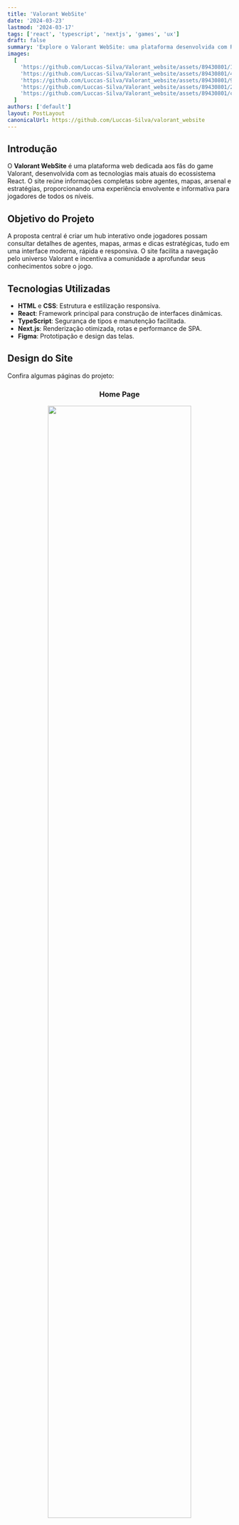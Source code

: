 ```yaml
---
title: 'Valorant WebSite'
date: '2024-03-23'
lastmod: '2024-03-17'
tags: ['react', 'typescript', 'nextjs', 'games', 'ux']
draft: false
summary: 'Explore o Valorant WebSite: uma plataforma desenvolvida com React e TypeScript que reúne informações detalhadas sobre agentes, mapas, armas e estratégias do universo Valorant, com design moderno e navegação envolvente.'
images:
  [
    'https://github.com/Luccas-Silva/Valorant_website/assets/89430801/15b367f1-51ba-4a2b-9b52-943e6cb2dd2e',
    'https://github.com/Luccas-Silva/Valorant_website/assets/89430801/4cf75aec-3971-4a61-ba44-51b73d67b36d',
    'https://github.com/Luccas-Silva/Valorant_website/assets/89430801/9c611ec1-360a-46fc-8628-93d49dc07e97',
    'https://github.com/Luccas-Silva/Valorant_website/assets/89430801/2f2a06ea-6222-46e8-9171-d506da82e4bb',
    'https://github.com/Luccas-Silva/Valorant_website/assets/89430801/cc2a16dc-ded8-44b0-a32c-aed1f6bba815',
  ]
authors: ['default']
layout: PostLayout
canonicalUrl: https://github.com/Luccas-Silva/valorant_website
---
```


## Introdução

O **Valorant WebSite** é uma plataforma web dedicada aos fãs do game Valorant, desenvolvida com as tecnologias mais atuais do ecossistema React. O site reúne informações completas sobre agentes, mapas, arsenal e estratégias, proporcionando uma experiência envolvente e informativa para jogadores de todos os níveis.

<TOCInline toc={props.toc} exclude="Introdução" />

## Objetivo do Projeto

A proposta central é criar um hub interativo onde jogadores possam consultar detalhes de agentes, mapas, armas e dicas estratégicas, tudo em uma interface moderna, rápida e responsiva. O site facilita a navegação pelo universo Valorant e incentiva a comunidade a aprofundar seus conhecimentos sobre o jogo.

## Tecnologias Utilizadas

- **HTML** e **CSS**: Estrutura e estilização responsiva.
- **React**: Framework principal para construção de interfaces dinâmicas.
- **TypeScript**: Segurança de tipos e manutenção facilitada.
- **Next.js**: Renderização otimizada, rotas e performance de SPA.
- **Figma**: Prototipação e design das telas.

## Design do Site

Confira algumas páginas do projeto:

<div align="center">
  <h3>Home Page</h3>
  <img
    src="https://github.com/Luccas-Silva/Valorant_website/assets/89430801/15b367f1-51ba-4a2b-9b52-943e6cb2dd2e"
    width="80%"
  />
  <h3>Agentes Page</h3>
  <img
    src="https://github.com/Luccas-Silva/Valorant_website/assets/89430801/4cf75aec-3971-4a61-ba44-51b73d67b36d"
    width="80%"
  />
  <h3>Agente Page</h3>
  <img
    src="https://github.com/Luccas-Silva/Valorant_website/assets/89430801/9c611ec1-360a-46fc-8628-93d49dc07e97"
    width="80%"
  />
  <h3>Mapas Page</h3>
  <img
    src="https://github.com/Luccas-Silva/Valorant_website/assets/89430801/2f2a06ea-6222-46e8-9171-d506da82e4bb"
    width="80%"
  />
  <h3>Arsenal Page</h3>
  <img
    src="https://github.com/Luccas-Silva/Valorant_website/assets/89430801/cc2a16dc-ded8-44b0-a32c-aed1f6bba815"
    width="80%"
  />
</div>

## Conclusão

O Valorant WebSite é o destino perfeito para jogadores que querem se aprofundar no universo do game, aprender sobre agentes, estratégias e mapas, ou simplesmente navegar por um conteúdo de qualidade com visual moderno. O projeto demonstra como React, TypeScript e Next.js podem ser usados para criar experiências ricas e envolventes no mundo dos games.

---

**Repositório completo:**  
[github.com/Luccas-Silva/valorant_website](https://github.com/Luccas-Silva/valorant_website)

Dúvidas ou sugestões? Abra uma issue ou contribua!
